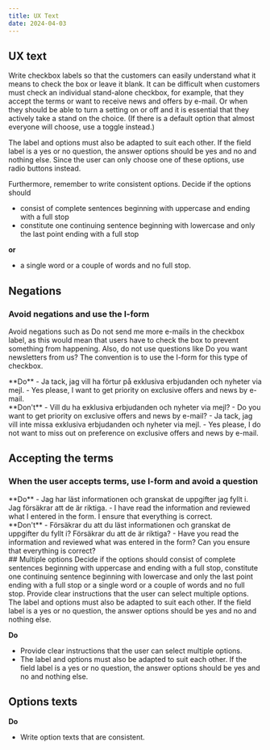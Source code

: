 ```yaml
---
title: UX Text
date: 2024-04-03
---
```


## UX text

Write checkbox labels so that the customers can easily understand what it means to check the box or leave it blank. It can be difficult when customers must check an individual stand-alone checkbox, for example, that they accept the terms or want to receive news and offers by e-mail. Or when they should be able to turn a setting on or off and it is essential that they actively take a stand on the choice. (If there is a default option that almost everyone will choose, use a toggle instead.)

The label and options must also be adapted to suit each other. If the field label is a yes or no question, the answer options should be yes and no and nothing else. Since the user can only choose one of these options, use radio buttons instead.

Furthermore, remember to write consistent options. Decide if the options should

- consist of complete sentences beginning with uppercase and ending with a full stop
- constitute one continuing sentence beginning with lowercase and only the last point ending with a full stop

**or**

- a single word or a couple of words and no full stop.

## Negations
### Avoid negations and use the I-form
Avoid negations such as Do not send me more e-mails in the checkbox label, as this would mean that users have to check the box to prevent something from happening. Also, do not use questions like Do you want newsletters from us? The convention is to use the I-form for this type of checkbox.

<Grid columns="2" gap="s">
<div>
    **Do**
    <Do><Figma node="1368-980" /></Do>
    - <SE>Ja tack, jag vill ha förtur på exklusiva erbjudanden och nyheter via mejl.</SE>
    - Yes please, I want to get priority on exclusive offers and news by e-mail.
</div>
<div>
    **Don't**
    <Dont><Figma node="1368-982" /></Dont>
    - <SE>Vill du ha exklusiva erbjudanden och nyheter via mejl?</SE>
    - Do you want to get priority on exclusive offers and news by e-mail?
    - <SE>Ja tack, jag vill inte missa exklusiva erbjudanden och nyheter via mejl.</SE>
    - Yes please, I do not want to miss out on preference on exclusive offers and news by e-mail.
</div>
</Grid>

## Accepting the terms
### When the user accepts terms, use I-form and avoid a question

<Grid columns="2" gap="s">
<div>
    **Do**
    <Do><Figma node="1368-1091" /></Do>
    - <SE>Jag har läst informationen och granskat de uppgifter jag fyllt i. Jag försäkrar att de är riktiga.</SE>
    - I have read the information and reviewed what I entered in the form. I ensure that everything is correct.
</div>
<div>
    **Don't**
    <Dont><Figma node="1368-1093" /></Dont>
    - <SE>Försäkrar du att du läst informationen och granskat de uppgifter du fyllt i? Försäkrar du att de är riktiga?</SE>
    - Have you read the information and reviewed what was entered in the form? Can you ensure that everything is correct?
</div>
</Grid>
## Multiple options
Decide if the options should consist of complete sentences beginning with uppercase and ending with a full stop, constitute one continuing sentence beginning with lowercase and only the last point ending with a full stop or a single word or a couple of words and no full stop. Provide clear instructions that the user can select multiple options. The label and options must also be adapted to suit each other. If the field label is a yes or no question, the answer options should be yes and no and nothing else.

**Do**
- Provide clear instructions that the user can select multiple options.
- The label and options must also be adapted to suit each other. If the field label is a yes or no question, the answer options should be yes and no and nothing else.

<Grid columns="2" gap="s" gapBlock="small" >
<div>
    <Do><Figma node="1368-1162" /></Do>
</div>
<div>
    <Dont><Figma node="1368-1164" /></Dont>
</div>
<div>
    <Do><Figma node="1368-1217" /></Do>
</div>
<div>
    <Dont><Figma node="1368-1218" /></Dont>
</div>
</Grid>


## Options texts

**Do**
- Write option texts that are consistent.
<Grid columns="2" gap="s">
<div>
    <Dont><Figma node="1368-1222" /></Dont>
</div>
<div>
    <Dont><Figma node="1368-1223" /></Dont>
</div>
</Grid>
